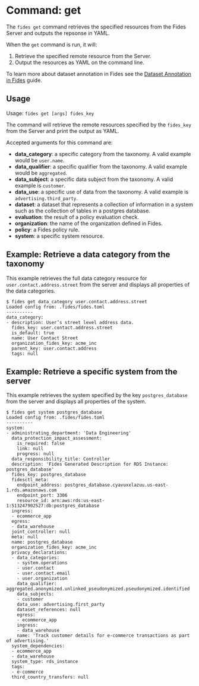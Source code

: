 
# Command: get

The ```fides get``` command retrieves the specified resources from the Fides Server and outputs the repsonse in YAML.

When the ```get``` command is run, it will:

1. Retrieve the specified remote resource from the Server.
2. Output the resources as YAML on the command line.

To learn more about dataset annotation in Fides see the [Dataset Annotation in Fides](/dev-docs/configuration/privacy-requests/annotate-datasets-cli) guide.

## Usage
Usage: ```fides get [args] fides_key```

The command will retrieve the remote resources specified by the ```fides_key``` from the Server and print the output as YAML.

Accepted arguments for this command are:

* **data_category**: a specific category from the taxonomy. A valid example would be ```user.name```.
* **data_qualifier**: a specific qualifier from the taxonomy. A valid example would be ```aggregated```.
* **data_subject**: a specific data subject from the taxonomy. A valid example is ```customer```.
* **data_use**: a specific use of data from the taxonomy. A valid example is ```advertising.third_party```.
* **dataset**: a dataset that represents a collection of information in a system such as the collection of tables in a postgres database.
* **evaluation**: the result of a policy evaluation check.
* **organization**: the name of the organization defined in Fides.
* **policy**: a Fides policy rule. 
* **system**: a specific system resource.


## Example: Retrieve a data category from the taxonomy
This example retrieves the full data category resource for ```user.contact.address.street``` from the server and displays all properties of the data categories.

```console
$ fides get data_category user.contact.address.street
Loaded config from: .fides/fides.toml
----------
data_category:
- description: User’s street level address data.
  fides_key: user.contact.address.street
  is_default: true
  name: User Contact Street
  organization_fides_key: acme_inc
  parent_key: user.contact.address
  tags: null
```

## Example: Retrieve a specific system from the server
This example retrieves the system specified by the key ```postgres_database``` from the server and displays all properties of the system.

```console
$ fides get system postgres_database
Loaded config from: .fides/fides.toml
----------
system:
- administrating_department: 'Data Engineering'
  data_protection_impact_assessment:
    is_required: false
    link: null
    progress: null
  data_responsibility_title: Controller
  description: 'Fides Generated Description for RDS Instance: postgres_database'
  fides_key: postgres_database
  fidesctl_meta:
    endpoint_address: postgres_database.cyavuxxlazuu.us-east-1.rds.amazonaws.com
    endpoint_port: 3306
    resource_id: arn:aws:rds:us-east-1:513247902527:db:postgres_database
  ingress:
  - ecommerce_app
  egress:
  - data_warehouse
  joint_controller: null
  meta: null
  name: postgres_database
  organization_fides_key: acme_inc
  privacy_declarations:
  - data_categories:
    - system.operations
    - user.contact
    - user.contact.email
    - user.organization
    data_qualifier: aggregated.anonymized.unlinked_pseudonymized.pseudonymized.identified
    data_subjects:
    - customer
    data_use: advertising.first_party
    dataset_references: null
    egress: 
    - ecommerce_app
    ingress:
    - data_warehouse
    name: 'Track customer details for e-commerce transactions as part of advertising.'
  system_dependencies:
  - ecommerce_app
  - data_warehouse
  system_type: rds_instance
  tags:
  - e-commerce
  third_country_transfers: null
```